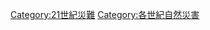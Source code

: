 {{Commons category|21st-century natural disasters}}

[[Category:21世紀災難|Category:21世紀災難]]
[[Category:各世紀自然災害|Category:各世紀自然災害]]